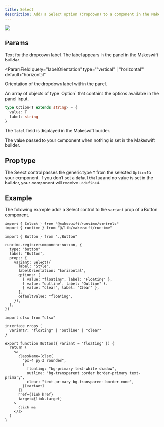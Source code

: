 ```yaml
---
title: Select
description: Adds a Select option (dropdown) to a component in the Makeswift builder to visually select a value from an `array` prop.
---
```


<Frame
  type="glass"
  caption="A Select panel for a Button component to change the style"
>
  <img src="/images/select-panel.png" />
</Frame>

## Params

<ParamField query="label" type="string" default="Text">
  Text for the dropdown label. The label appears in the panel in the Makeswift
  builder.
</ParamField>

<ParamField
  query="labelOrientation"
  type='"vertical" | "horizontal"'
  default="horizontal"
>
  Orientation of the dropdown label within the panel.
</ParamField>

<ParamField query="options" type="Option<T>[]" required>
  An array of objects of type `Option<T>` that contains the options available in the panel input.

```ts
type Option<T extends string> = {
  value: T
  label: string
}
```

The `label` field is displayed in the Makeswift builder.

</ParamField>

<ParamField query="defaultValue" type="T">
  The value passed to your component when nothing is set in the Makeswift
  builder.
</ParamField>

## Prop type

The Select control passes the generic type `T` from the selected `Option` to your component. If you don't set a `defaultValue` and no value is set in the builder, your component will receive `undefined`.

## Example

The following example adds a Select control to the `variant` prop of a Button component.

<CodeGroup>

```tsx Button.makeswift.ts
import { Select } from "@makeswift/runtime/controls"
import { runtime } from "@/lib/makeswift/runtime"

import { Button } from "./Button"

runtime.registerComponent(Button, {
  type: "button",
  label: "Button",
  props: {
    variant: Select({
      label: "Style",
      labelOrientation: "horizontal",
      options: [
        { value: "floating", label: "Floating" },
        { value: "outline", label: "Outline" },
        { value: "clear", label: "Clear" },
      ],
      defaultValue: "floating",
    }),
  },
})
```

```tsx Button.tsx
import clsx from "clsx"

interface Props {
  variant?: "floating" | "outline" | "clear"
}

export function Button({ variant = "floating" }) {
  return (
    <a
      className={clsx(
        "px-4 py-3 rounded",
        {
          floating: "bg-primary text-white shadow",
          outline: "bg-transparent border border-primary text-primary",
          clear: "text-primary bg-transparent border-none",
        }[variant]
      )}
      href={link.href}
      target={link.target}
    >
      Click me
    </a>
  )
}
```

</CodeGroup>
